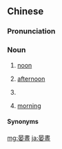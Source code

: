 {{also|晏昼}}
==Chinese==
{{zh-forms|s=晏昼}}

===Pronunciation===
{{zh-pron
|c=aan3 zau3
|cat=n
}}

===Noun===
{{zh-noun}}

# {{lb|zh|Cantonese}} [[noon]]
# {{lb|zh|Cantonese}} [[afternoon]]
# {{lb|zh|Cantonese}} {{zh-short|晏晝飯|lunch}}
# {{lb|zh|certain dialects of|_|Hakka|chiefly|in Jiangxi}} [[morning]]

====Synonyms====
{{zh-dial|上午}}
{{zh-dial|中午}}
{{zh-dial|下午}}

[[mg:晏晝]]
[[ja:晏晝]]